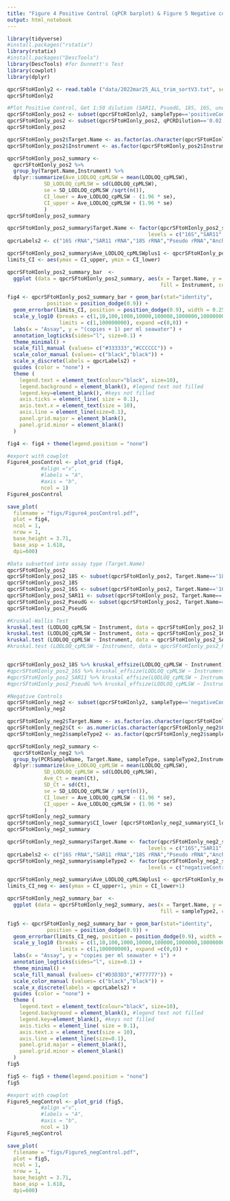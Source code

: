 ```yaml
---
title: "Figure 4 Positive Control (qPCR barplot) & Figure 5 Negative control (qPCR barplot). "
output: html_notebook
---
```


```r
library(tidyverse)
#install.packages("rstatix")
library(rstatix)
#install.packages("DescTools")
library(DescTools) #for Dunnett's Test
library(cowplot)
library(dplyr)
```


```r
qpcrSFtoHIonly2 <- read.table ("data/2022mar25_ALL_trim_sortV3.txt", sep='\t', header=T, row.names=1, comment="")
qpcrSFtoHIonly2

#Plot Positive Control, Get 1:50 dilution (SAR11, PsuedG, 18S, 16S, undiluted = Anchovy)
qpcrSFtoHIonly_pos2 <- subset(qpcrSFtoHIonly2, sampleType=='positiveControl')
qpcrSFtoHIonly_pos2 <- subset(qpcrSFtoHIonly_pos2, qPCRDilution=='0.02' | qPCRDilution=='1')
qpcrSFtoHIonly_pos2

qpcrSFtoHIonly_pos2$Target.Name <- as.factor(as.character(qpcrSFtoHIonly_pos2$Target.Name))
qpcrSFtoHIonly_pos2$Instrument <- as.factor(qpcrSFtoHIonly_pos2$Instrument)

qpcrSFtoHIonly_pos2_summary <- 
  qpcrSFtoHIonly_pos2 %>% 
  group_by(Target.Name,Instrument) %>%
  dplyr::summarize(Ave_LODLOQ_cpMLSW = mean(LODLOQ_cpMLSW),
            SD_LODLOQ_cpMLSW = sd(LODLOQ_cpMLSW),
            se = SD_LODLOQ_cpMLSW /sqrt(n()),
            CI_lower = Ave_LODLOQ_cpMLSW - (1.96 * se),
            CI_upper = Ave_LODLOQ_cpMLSW + (1.96 * se)
            )
qpcrSFtoHIonly_pos2_summary

qpcrSFtoHIonly_pos2_summary$Target.Name <- factor(qpcrSFtoHIonly_pos2_summary$Target.Name, 
                                              levels = c("16S","SAR11","18S","PseudG","Anchovy"))
qpcrLabels2 <- c("16S rRNA","SAR11 rRNA","18S rRNA","Pseudo rRNA","Anchovy dLoop")

qpcrSFtoHIonly_pos2_summary$Ave_LODLOQ_cpMLSWplus1 <- qpcrSFtoHIonly_pos2_summary$Ave_LODLOQ_cpMLSW + 1
limits_CI <- aes(ymax = CI_upper, ymin = CI_lower)

qpcrSFtoHIonly_pos2_summary_bar  <- 
  ggplot (data = qpcrSFtoHIonly_pos2_summary, aes(x = Target.Name, y = Ave_LODLOQ_cpMLSWplus1, 
                                                  fill = Instrument, color = Instrument))

fig4 <- qpcrSFtoHIonly_pos2_summary_bar + geom_bar(stat="identity",
             position = position_dodge(0.9)) +
  geom_errorbar(limits_CI, position = position_dodge(0.9), width = 0.25) +
  scale_y_log10 (breaks = c(1,10,100,1000,10000,100000,1000000,10000000,100000000), 
                 limits = c(1,100000000), expand =c(0,0)) +
  labs(x = "Assay", y = "(copies + 1) per ml seawater") +
  annotation_logticks(sides="l", size=0.1) +
  theme_minimal() +
  scale_fill_manual (values= c("#333333","#CCCCCC")) +
  scale_color_manual (values= c("black","black")) +
  scale_x_discrete(labels = qpcrLabels2) +
  guides (color = "none") +
  theme (
    legend.text = element_text(colour="black", size=10),
    legend.background = element_blank(), #legend text not filled
    legend.key=element_blank(), #keys not filled
    axis.ticks = element_line( size = 0.1),
    axis.text.x = element_text(size = 10),  
    axis.line = element_line(size=0.1),
    panel.grid.major = element_blank(),
    panel.grid.minor = element_blank()
  )

fig4 <- fig4 + theme(legend.position = "none")

#export with cowplot
Figure4_posControl <- plot_grid (fig4,
           #align ="v",
           #labels = "A", 
           #axis = "b",
           ncol = 1)
Figure4_posControl

save_plot(
  filename = "figs/Figure4_posControl.pdf",
  plot = fig4,
  ncol = 1,
  nrow = 1,
  base_height = 3.71,
  base_asp = 1.618,
  dpi=600)
```

```r
#Data subsetted into assay type (Target.Name)
qpcrSFtoHIonly_pos2
qpcrSFtoHIonly_pos2_18S <- subset(qpcrSFtoHIonly_pos2, Target.Name=='18S')
qpcrSFtoHIonly_pos2_18S
qpcrSFtoHIonly_pos2_16S <- subset(qpcrSFtoHIonly_pos2, Target.Name=='16S')
qpcrSFtoHIonly_pos2_SAR11 <- subset(qpcrSFtoHIonly_pos2, Target.Name=='SAR11')
qpcrSFtoHIonly_pos2_PseudG <- subset(qpcrSFtoHIonly_pos2, Target.Name=='PseudG')
qpcrSFtoHIonly_pos2_PseudG

#Kruskal-Wallis Test
kruskal.test (LODLOQ_cpMLSW ~ Instrument, data = qpcrSFtoHIonly_pos2_18S)
kruskal.test (LODLOQ_cpMLSW ~ Instrument, data = qpcrSFtoHIonly_pos2_16S)
kruskal.test (LODLOQ_cpMLSW ~ Instrument, data = qpcrSFtoHIonly_pos2_SAR11)
#kruskal.test (LODLOQ_cpMLSW ~ Instrument, data = qpcrSFtoHIonly_pos2_PseudG)


qpcrSFtoHIonly_pos2_18S %>% kruskal_effsize(LODLOQ_cpMLSW ~ Instrument)
#qpcrSFtoHIonly_pos2_16S %>% kruskal_effsize(LODLOQ_cpMLSW ~ Instrument)
#qpcrSFtoHIonly_pos2_SAR11 %>% kruskal_effsize(LODLOQ_cpMLSW ~ Instrument)
#qpcrSFtoHIonly_pos2_PseudG %>% kruskal_effsize(LODLOQ_cpMLSW ~ Instrument)
```

```r
#Negative Controls 
qpcrSFtoHIonly_neg2 <- subset(qpcrSFtoHIonly2, sampleType=='negativeControl')
qpcrSFtoHIonly_neg2

qpcrSFtoHIonly_neg2$Target.Name <- as.factor(as.character(qpcrSFtoHIonly_neg2$Target.Name))
qpcrSFtoHIonly_neg2$Ct <- as.numeric(as.character(qpcrSFtoHIonly_neg2$Ct))
qpcrSFtoHIonly_neg2$sampleType2 <- as.factor(qpcrSFtoHIonly_neg2$sampleType2)

qpcrSFtoHIonly_neg2_summary <- 
  qpcrSFtoHIonly_neg2 %>% 
  group_by(PCRSampleName, Target.Name, sampleType, sampleType2,Instrument) %>%
  dplyr::summarize(Ave_LODLOQ_cpMLSW = mean(LODLOQ_cpMLSW),
            SD_LODLOQ_cpMLSW = sd(LODLOQ_cpMLSW),
            Ave_Ct = mean(Ct),
            SD_Ct = sd(Ct),
            se = SD_LODLOQ_cpMLSW / sqrt(n()),
            CI_lower = Ave_LODLOQ_cpMLSW - (1.96 * se),
            CI_upper = Ave_LODLOQ_cpMLSW + (1.96 * se)
            )
qpcrSFtoHIonly_neg2_summary
qpcrSFtoHIonly_neg2_summary$CI_lower [qpcrSFtoHIonly_neg2_summary$CI_lower < 0] = 0
qpcrSFtoHIonly_neg2_summary

qpcrSFtoHIonly_neg2_summary$Target.Name <- factor(qpcrSFtoHIonly_neg2_summary$Target.Name, 
                                              levels = c("16S","SAR11","18S","PseudG","Anchovy"))
qpcrLabels2 <- c("16S rRNA","SAR11 rRNA","18S rRNA","Pseudo rRNA","Anchovy dLoop")
qpcrSFtoHIonly_neg2_summary$sampleType2 <- factor(qpcrSFtoHIonly_neg2_summary$sampleType2, 
                                              levels = c("negativeControlstart","negativeControlend"))

qpcrSFtoHIonly_neg2_summary$Ave_LODLOQ_cpMLSWplus1 <- qpcrSFtoHIonly_neg2_summary$Ave_LODLOQ_cpMLSW + 1
limits_CI_neg <- aes(ymax = CI_upper+1, ymin = CI_lower+1)

qpcrSFtoHIonly_neg2_summary_bar  <- 
  ggplot (data = qpcrSFtoHIonly_neg2_summary, aes(x = Target.Name, y = Ave_LODLOQ_cpMLSWplus1, 
                                                  fill = sampleType2, color = sampleType2))

fig5 <- qpcrSFtoHIonly_neg2_summary_bar + geom_bar(stat="identity",
             position = position_dodge(0.9)) +
  geom_errorbar(limits_CI_neg, position = position_dodge(0.9), width = 0.25) +
  scale_y_log10 (breaks = c(1,10,100,1000,10000,100000,1000000,10000000,100000000), 
                 limits = c(1,100000000), expand =c(0,0)) +
  labs(x = "Assay", y = "copies per ml seawater + 1") +
  annotation_logticks(sides="l", size=0.1) +
  theme_minimal() +
  scale_fill_manual (values= c("#D3D3D3","#777777")) +
  scale_color_manual (values= c("black","black")) +
  scale_x_discrete(labels = qpcrLabels2) +
  guides (color = "none") +
  theme (
    legend.text = element_text(colour="black", size=10),
    legend.background = element_blank(), #legend text not filled
    legend.key=element_blank(), #keys not filled
    axis.ticks = element_line( size = 0.1),
    axis.text.x = element_text(size = 10),  
    axis.line = element_line(size=0.1),
    panel.grid.major = element_blank(),
    panel.grid.minor = element_blank()
  )
fig5

fig5 <- fig5 + theme(legend.position = "none")
fig5

#export with cowplot
Figure5_negControl <- plot_grid (fig5,
           #align ="v",
           #labels = "A", 
           #axis = "b",
           ncol = 1)
Figure5_negControl

save_plot(
  filename = "figs/Figure5_negControl.pdf",
  plot = fig5,
  ncol = 1,
  nrow = 1,
  base_height = 3.71,
  base_asp = 1.618,
  dpi=600)

```

